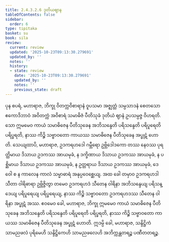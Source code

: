 ```yaml
---
title: 2.4.3.2.6 ဒုတိယဈာန
tableOfContents: false
sidebar:
  order: 6
type: tipitaka
basket: su
book: sila
review:
  current: review
  updated: '2025-10-23T09:13:30.279691'
  updated_by: ''
  notes: ''
  history:
  - state: review
    date: '2025-10-23T09:13:30.279691'
    updated_by: ''
    notes: ''
    previous_state: draft
---
```



<ReviewStatus review={frontmatter.review} showDetails={true} />

<HypothesisAnnotation frontmatter={frontmatter} />

<DynamicBreadcrumb />

<Division number="228" book="sila" e="ch" v="6" p="70">

<Paragraph number="319" book="sila">
ပုန စပရံ, မဟာရာဇ, ဘိက္ခု ဝိတက္ကဝိစာရာနံ ဝူပသမာ အဇ္ဈတ္တံ သမ္ပသာဒနံ စေတသော ဧကောဒိဘာဝံ အဝိတက္ကံ အဝိစာရံ သမာဓိဇံ ပီတိသုခံ ဒုတိယံ ဈာနံ ဥပသမ္ပဇ္ဇ ဝိဟရတိ. သော ဣမမေဝ ကာယံ သမာဓိဇေန ပီတိသုခေန အဘိသန္ဒေတိ ပရိသန္ဒေတိ ပရိပူရေတိ ပရိပ္ဖရတိ, နာဿ ကိဉ္စိ သဗ္ဗာဝတော ကာယဿ သမာဓိဇေန ပီတိသုခေန အပ္ဖုဋံ ဟောတိ.
</Paragraph>

</Division>
<Division number="229" book="sila" e="ch" v="6" p="70">

<Paragraph number="320" book="sila">
သေယျထာပိ, မဟာရာဇ, ဥဒကရဟဒေါ ဂမ္ဘီရော ဥဗ္ဘိဒေါဒကော တဿ နေဝဿ ပုရတ္ထိမာယ ဒိသာယ ဥဒကဿ အာယမုခံ, န ဒက္ခိဏာယ ဒိသာယ ဥဒကဿ အာယမုခံ, န ပစ္ဆိမာယ ဒိသာယ ဥဒကဿ အာယမုခံ, န ဥတ္တရာယ ဒိသာယ ဥဒကဿ အာယမုခံ, ဒေဝေါ စ န ကာလေန ကာလံ သမ္မာဓာရံ အနုပ္ပဝေစ္ဆေယျ. အထ ခေါ တမှာဝ ဥဒကရဟဒါ သီတာ ဝါရိဓာရာ ဥဗ္ဘိဇ္ဇိတွာ တမေဝ ဥဒကရဟဒံ သီတေန ဝါရိနာ အဘိသန္ဒေယျ ပရိသန္ဒေယျ ပရိပူရေယျ ပရိပ္ဖရေယျ, နာဿ ကိဉ္စိ သဗ္ဗာဝတော ဥဒကရဟဒဿ သီတေန ဝါရိနာ အပ္ဖုဋံ အဿ. ဧဝမေဝ ခေါ, မဟာရာဇ, ဘိက္ခု ဣမမေဝ ကာယံ သမာဓိဇေန ပီတိသုခေန အဘိသန္ဒေတိ ပရိသန္ဒေတိ ပရိပူရေတိ ပရိပ္ဖရတိ, နာဿ ကိဉ္စိ သဗ္ဗာဝတော ကာယဿ သမာဓိဇေန ပီတိသုခေန အပ္ဖုဋံ ဟောတိ. ဣဒမ္ပိ ခေါ, မဟာရာဇ, သန္ဒိဋ္ဌိကံ သာမညဖလံ ပုရိမေဟိ သန္ဒိဋ္ဌိကေဟိ သာမညဖလေဟိ အဘိက္ကန္တတရဉ္စ ပဏီတတရဉ္စ.
</Paragraph>
</Division>